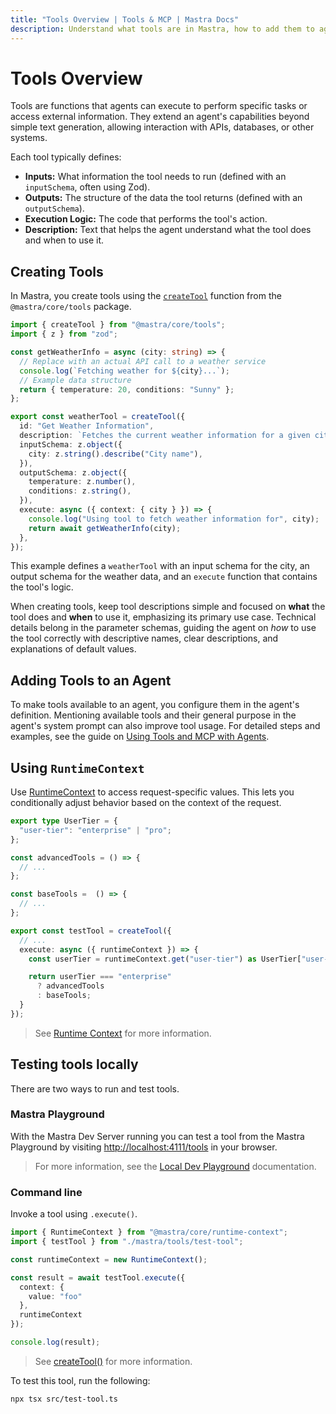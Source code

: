 ```yaml
---
title: "Tools Overview | Tools & MCP | Mastra Docs"
description: Understand what tools are in Mastra, how to add them to agents, and best practices for designing effective tools.
---
```



# Tools Overview

Tools are functions that agents can execute to perform specific tasks or access external information. They extend an agent's capabilities beyond simple text generation, allowing interaction with APIs, databases, or other systems.

Each tool typically defines:

- **Inputs:** What information the tool needs to run (defined with an `inputSchema`, often using Zod).
- **Outputs:** The structure of the data the tool returns (defined with an `outputSchema`).
- **Execution Logic:** The code that performs the tool's action.
- **Description:** Text that helps the agent understand what the tool does and when to use it.

## Creating Tools

In Mastra, you create tools using the [`createTool`](/reference/tools/create-tool) function from the `@mastra/core/tools` package.

```typescript filename="src/mastra/tools/weatherInfo.ts" copy
import { createTool } from "@mastra/core/tools";
import { z } from "zod";

const getWeatherInfo = async (city: string) => {
  // Replace with an actual API call to a weather service
  console.log(`Fetching weather for ${city}...`);
  // Example data structure
  return { temperature: 20, conditions: "Sunny" };
};

export const weatherTool = createTool({
  id: "Get Weather Information",
  description: `Fetches the current weather information for a given city`,
  inputSchema: z.object({
    city: z.string().describe("City name"),
  }),
  outputSchema: z.object({
    temperature: z.number(),
    conditions: z.string(),
  }),
  execute: async ({ context: { city } }) => {
    console.log("Using tool to fetch weather information for", city);
    return await getWeatherInfo(city);
  },
});
```

This example defines a `weatherTool` with an input schema for the city, an output schema for the weather data, and an `execute` function that contains the tool's logic.

When creating tools, keep tool descriptions simple and focused on **what** the tool does and **when** to use it, emphasizing its primary use case. Technical details belong in the parameter schemas, guiding the agent on _how_ to use the tool correctly with descriptive names, clear descriptions, and explanations of default values.

## Adding Tools to an Agent

To make tools available to an agent, you configure them in the agent's definition. Mentioning available tools and their general purpose in the agent's system prompt can also improve tool usage. For detailed steps and examples, see the guide on [Using Tools and MCP with Agents](/docs/agents/using-tools-and-mcp#add-tools-to-an-agent).

## Using `RuntimeContext`

Use [RuntimeContext](../server-db/runtime-context.mdx) to access request-specific values. This lets you conditionally adjust behavior based on the context of the request.

```typescript filename="src/mastra/tools/test-tool.ts" showLineNumbers
export type UserTier = {
  "user-tier": "enterprise" | "pro";
};

const advancedTools = () => {
  // ...
};

const baseTools =  () => {
  // ...
};

export const testTool = createTool({
  // ...
  execute: async ({ runtimeContext }) => {
    const userTier = runtimeContext.get("user-tier") as UserTier["user-tier"];

    return userTier === "enterprise"
      ? advancedTools
      : baseTools;
  }
});
```

> See [Runtime Context](../server-db/runtime-context.mdx) for more information.

## Testing tools locally
There are two ways to run and test tools.

<Steps>

### Mastra Playground

With the Mastra Dev Server running you can test a tool from the Mastra Playground by visiting [http://localhost:4111/tools](http://localhost:4111/tools) in your browser.

> For more information, see the [Local Dev Playground](/docs/server-db/local-dev-playground) documentation.

### Command line

Invoke a tool using `.execute()`.

```typescript filename="src/test-tool.ts" showLineNumbers copy
import { RuntimeContext } from "@mastra/core/runtime-context";
import { testTool } from "./mastra/tools/test-tool";

const runtimeContext = new RuntimeContext();

const result = await testTool.execute({
  context: {
    value: "foo"
  },
  runtimeContext
});

console.log(result);
```

> See [createTool()](../../reference/tools/create-tool.mdx) for more information.

To test this tool, run the following:

```bash copy
npx tsx src/test-tool.ts
```

</Steps>
